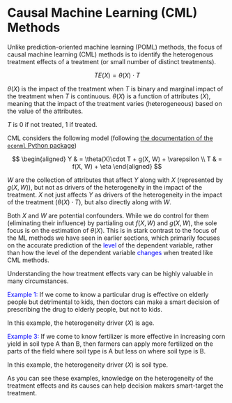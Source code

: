 # Causal Machine Learning (CML) Methods {.unnumbered}

Unlike prediction-oriented machine learning (POML) methods, the focus of causal machine learning (CML) methods is to identify the heterogenous treatment effects of a treatment (or small number of distinct treatments). 

$$
TE(X) = \theta(X)\cdot T
$$

$\theta(X)$ is the impact of the treatment when $T$ is binary and marginal impact of the treatment when $T$ is continuous. $\theta(X)$ is a function of attributes ($X$), meaning that the impact of the treatment varies (heterogeneous) based on the value of the attributes. 

::: {.column-margin}
$T$ is 0 if not treated, 1 if treated.
:::

CML considers the following model (following [the documentation of the `econml` Python package](https://econml.azurewebsites.net/spec/estimation/dml.html))

$$
\begin{aligned}
Y & = \theta(X)\cdot T + g(X, W) + \varepsilon \\
T & = f(X, W) + \eta 
\end{aligned}
$$

$W$ are the collection of attributes that affect $Y$ along with $X$ (represented by $g(X, W)$), but not as drivers of the heterogeneity in the impact of the treatment. $X$ not just affects $Y$ as drivers of the heterogeneity in the impact of the treatment ($\theta(X)\cdot T$), but also directly along with $W$. 

Both $X$ and $W$ are potential confounders. While we do control for them (eliminating their influence) by partialing out $f(X, W)$ and $g(X, W)$, the sole focus is on the estimation of $\theta(X)$. This is in stark contrast to the focus of the ML methods we have seen in earlier sections, which primarily focuses on the accurate prediction of the <span style="color:blue"> level</span> of the dependent variable, rather than how the level of the dependent variable <span style="color:blue"> changes </span> when treated like CML methods.

Understanding the how treatment effects vary can be highly valuable in many circumstances. 

<span style="color:blue"> Example 1: </span>
If we come to know a particular drug is effective on elderly people but detrimental to kids, then doctors can make a smart decision of prescribing the drug to elderly people, but not to kids. 

::: {.column-margin}
In this example, the heterogeneity driver ($X$) is age.
:::

<span style="color:blue"> Example 3: </span>
If we come to know fertilizer is more effective in increasing corn yield in soil type A than B, then farmers can apply more fertilized on the parts of the field where soil type is A but less on where soil type is B. 

::: {.column-margin}
In this example, the heterogeneity driver ($X$) is soil type.
:::

As you can see these examples, knowledge on the heterogeneity of the treatment effects and its causes can help decision makers smart-target the treatment. 

